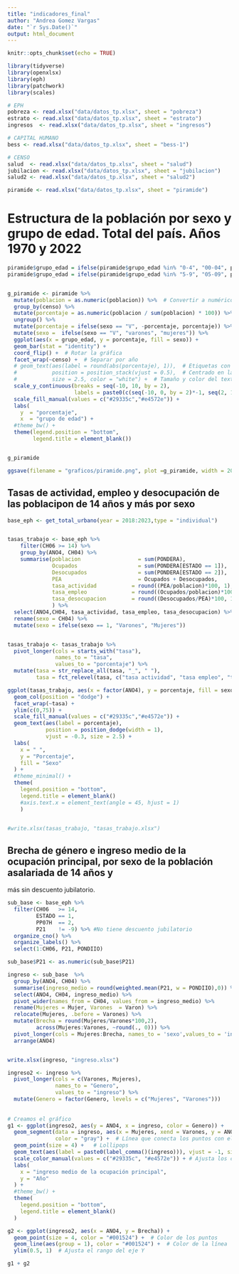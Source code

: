 ```yaml
---
title: "indicadores_final"
author: "Andrea Gomez Vargas"
date: "`r Sys.Date()`"
output: html_document
---
```


```r
knitr::opts_chunk$set(echo = TRUE)

library(tidyverse)
library(openxlsx)
library(eph)
library(patchwork)
library(scales)
```



```r
# EPH
pobreza <- read.xlsx("data/datos_tp.xlsx", sheet = "pobreza")
estrato <- read.xlsx("data/datos_tp.xlsx", sheet = "estrato")
ingresos  <- read.xlsx("data/datos_tp.xlsx", sheet = "ingresos")

# CAPITAL HUMANO 
bess <- read.xlsx("data/datos_tp.xlsx", sheet = "bess-1")

# CENSO 
salud  <- read.xlsx("data/datos_tp.xlsx", sheet = "salud")
jubilacion <- read.xlsx("data/datos_tp.xlsx", sheet = "jubilacion")
salud2 <- read.xlsx("data/datos_tp.xlsx", sheet = "salud2")

piramide <- read.xlsx("data/datos_tp.xlsx", sheet = "piramide")
```

# Estructura de la población por sexo y grupo de edad. Total del país. Años 1970 y 2022

```r
piramide$grupo_edad = ifelse(piramide$grupo_edad %in% "0-4", "00-04", piramide$grupo_edad)
piramide$grupo_edad = ifelse(piramide$grupo_edad %in% "5-9", "05-09", piramide$grupo_edad)


g_piramide <- piramide %>%
  mutate(poblacion = as.numeric(poblacion)) %>%  # Convertir a numérico
  group_by(censo) %>%
  mutate(porcentaje = as.numeric(poblacion / sum(poblacion) * 100)) %>%
  ungroup() %>%
  mutate(porcentaje = ifelse(sexo == "V", -porcentaje, porcentaje)) %>% 
  mutate(sexo =  ifelse(sexo == "V", "varones", "mujeres")) %>% 
  ggplot(aes(x = grupo_edad, y = porcentaje, fill = sexo)) +
  geom_bar(stat = "identity") +
  coord_flip() +  # Rotar la gráfica
  facet_wrap(~censo) +  # Separar por año
  # geom_text(aes(label = round(abs(porcentaje), 1)),  # Etiquetas con porcentaje redondeado
  #           position = position_stack(vjust = 0.5),  # Centrado en la barra
  #           size = 2.5, color = "white") +  # Tamaño y color del texto
  scale_y_continuous(breaks = seq(-10, 10, by = 2), 
                     labels = paste0(c(seq(-10, 0, by = 2)*-1, seq(2, 10, by = 2)), "%")) +
  scale_fill_manual(values = c("#29335c","#e4572e")) +
  labs(
    y  = "porcentaje",
    x  = "grupo de edad") +
  #theme_bw() +
  theme(legend.position = "bottom",
        legend.title = element_blank())


g_piramide

ggsave(filename = "graficos/piramide.png", plot =g_piramide, width = 20, height = 10, units = "cm")
```


## Tasas de actividad, empleo y desocupación de las poblacipon de 14 años y más por sexo

```r

base_eph <- get_total_urbano(year = 2018:2023,type = "individual")


tasas_trabajo <- base_eph %>%
    filter(CH06 >= 14) %>% 
    group_by(ANO4, CH04) %>% 
    summarise(poblacion                  = sum(PONDERA),
              Ocupados                   = sum(PONDERA[ESTADO == 1]),
              Desocupados                = sum(PONDERA[ESTADO == 2]),
              PEA                        = Ocupados + Desocupados,
              tasa_actividad           = round((PEA/poblacion)*100, 1),
              tasa_empleo              = round((Ocupados/poblacion)*100,1),
              tasa_desocupacion        = round((Desocupados/PEA)*100, 1)
              ) %>% 
  select(ANO4,CH04, tasa_actividad, tasa_empleo, tasa_desocupacion) %>% 
  rename(sexo = CH04) %>% 
  mutate(sexo = ifelse(sexo == 1, "Varones", "Mujeres"))


tasas_trabajo <- tasas_trabajo %>% 
  pivot_longer(cols = starts_with("tasa"), 
               names_to = "tasa", 
               values_to = "porcentaje") %>% 
  mutate(tasa = str_replace_all(tasa, "_", " "),
         tasa = fct_relevel(tasa, c("tasa actividad", "tasa empleo", "tasa desocupacion")))

ggplot(tasas_trabajo, aes(x = factor(ANO4), y = porcentaje, fill = sexo)) +
  geom_col(position = "dodge") +
  facet_wrap(~tasa) +
  ylim(c(0,75)) +
  scale_fill_manual(values = c("#29335c","#e4572e")) +
  geom_text(aes(label = porcentaje), 
            position = position_dodge(width = 1), 
            vjust = -0.3, size = 2.5) + 
  labs(
    x = " ",
    y = "Porcentaje",
    fill = "Sexo"
  ) +
  #theme_minimal() +
  theme(
    legend.position = "bottom",
    legend.title = element_blank()
    #axis.text.x = element_text(angle = 45, hjust = 1)
    )


#write.xlsx(tasas_trabajo, "tasas_trabajo.xlsx")
```



## Brecha de género e ingreso medio de la ocupación principal, por sexo de la población asalariada de 14 años y
más sin descuento jubilatorio.

```r
sub_base <- base_eph %>% 
  filter(CH06   >= 14,
         ESTADO == 1,
         PP07H  == 2,
         P21    != -9) %>% #No tiene descuento jubilatorio 
  organize_cno() %>% 
  organize_labels() %>% 
  select(1:CH06, P21, PONDIIO)

sub_base$P21 <- as.numeric(sub_base$P21)

ingreso <- sub_base  %>% 
  group_by(ANO4, CH04) %>% 
  summarise(ingreso_medio = round(weighted.mean(P21, w = PONDIIO),0)) %>% 
  select(ANO4, CH04, ingreso_medio) %>% 
  pivot_wider(names_from = CH04, values_from = ingreso_medio) %>% 
  rename(Mujeres = Mujer, Varones  = Varon) %>% 
  relocate(Mujeres, .before = Varones) %>% 
  mutate(Brecha = round(Mujeres/Varones*100,2),
         across(Mujeres:Varones, ~round(., 0))) %>% 
  pivot_longer(cols = Mujeres:Brecha, names_to = 'sexo',values_to = 'ingreso') %>% 
  arrange(ANO4)


write.xlsx(ingreso, "ingreso.xlsx")

ingreso2 <- ingreso %>% 
  pivot_longer(cols = c(Varones, Mujeres), 
               names_to = "Genero", 
               values_to = "ingreso") %>% 
  mutate(Genero = factor(Genero, levels = c("Mujeres", "Varones"))) 
  
  
# Creamos el gráfico
g1 <- ggplot(ingreso2, aes(y = ANO4, x = ingreso, color = Genero)) +
  geom_segment(data = ingreso, aes(x = Mujeres, xend = Varones, y = ANO4, yend = ANO4), 
               color = "gray") +  # Línea que conecta los puntos con el eje
  geom_point(size = 4) +   # Lollipops
  geom_text(aes(label = paste0(label_comma()(ingreso))), vjust = -1, size = 2) +
  scale_color_manual(values = c("#29335c", "#e4572e")) + # Ajusta los colores a tu gusto
  labs(
    x = "ingreso medio de la ocupación principal",
    y = "Año"
  ) +
  #theme_bw() + 
  theme(
    legend.position = "bottom",
    legend.title = element_blank()
  )

g2 <- ggplot(ingreso2, aes(x = ANO4, y = Brecha)) +
  geom_point(size = 4, color = "#001524") +  # Color de los puntos
  geom_line(aes(group = 1), color = "#001524") +  # Color de la línea
  ylim(0.5, 1)  # Ajusta el rango del eje Y

g1 + g2
```

